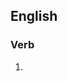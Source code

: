 {{also|inculpâtes}}

==English==

===Verb===
{{head|en|verb form}}

# {{en-third-person singular of|inculpate}}